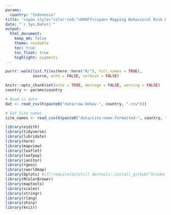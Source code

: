 ```yaml
---
params:
  country: "Indonesia"
title: '<span style="color:red;">DRAFT</span> Mapping Behavioral Risk Data: `r params$country`'
date: "`r Sys.Date()`"
output:
  html_document:
    keep_md: false
    theme: readable
    toc: true
    toc_float: true
    highlight: pygments
---
```


```r

purrr::walk(list.files(here::here("R/"), full.names = TRUE),
            source, echo = FALSE, verbose = FALSE)

knitr::opts_chunk$set(echo = TRUE, message = FALSE, warning = FALSE)
country <- params$country

# Read in data
dat <- read_csv(h(paste0("data/raw-behav-", country, ".csv"))) 

# Get Site names
site_names <- read_csv(h(paste0("data/site-name-formatted-", country, ".csv")))

```

```r

library(eidith)
library(tidyverse)
library(lubridate)
library(here)
library(mapview)
library(leaflet)
library(leafpop)
library(janitor)
library(rgeos)
library(rworldmap)
library(bplots) #if(!require(bplots)) devtools::install_github("brooke-watson/bplots")
library(RColorBrewer)
library(maptools)
library(scales)
library(stringr)
library(rlang)
library(shiny)
library(knitr)

```

